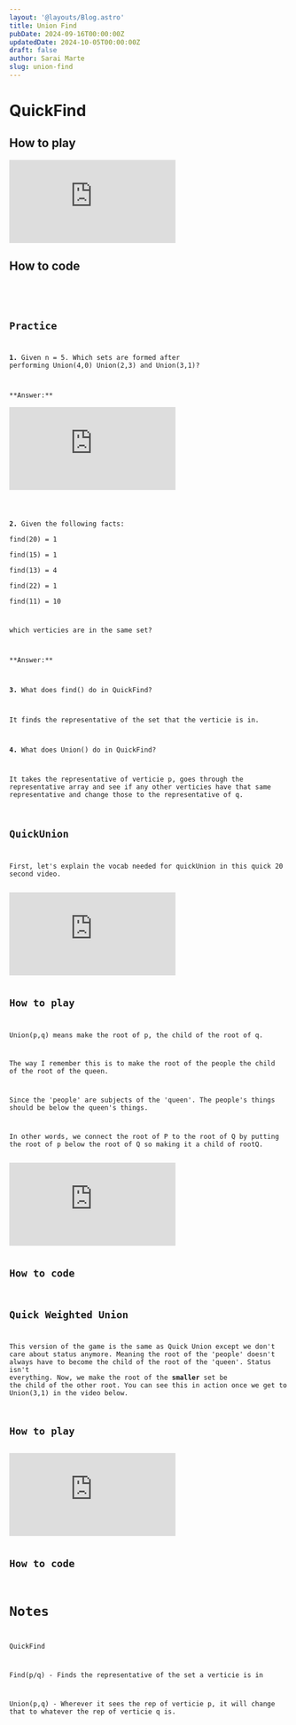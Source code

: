 ```yaml
---
layout: '@layouts/Blog.astro'
title: Union Find
pubDate: 2024-09-16T00:00:00Z 
updatedDate: 2024-10-05T00:00:00Z 
draft: false
author: Sarai Marte
slug: union-find
---
```



# QuickFind

## How to play
<iframe src="https://www.youtube.com/embed/tQ-rMAdzyew?si=5TIL5XeIVCXAOWAY" title="YouTube video player" frameborder="0" allow="accelerometer; autoplay; clipboard-write; encrypted-media; gyroscope; picture-in-picture; web-share" referrerpolicy="strict-origin-when-cross-origin" allowfullscreen></iframe>

## How to code
<F>
  <Code lang="java" fileName="QuickFind.java" code={`
    public class QuickFind {
      private int[] id;
      public QuickFindUF(int n) {
          id = new int[n];
          for(int i = 0; i < n; i++) {
              id[i] = i;
          }
      }
      public int find(int p) {
          return id[p];
      }
      public void union(int p, int g) {
          int pid = id[p];
          int gid = id[g];
          for(int i = 0; i < id.length; i++) {
              if(id[i] == pid) id[i] = gid;
          }
      }
    }
  `}/>
</F>

## Practice

**1.** Given n = 5. Which sets are formed after performing Union(4,0) Union(2,3) and Union(3,1)?

<Solution>
**Answer:<Latex formula = "\{0,4\} \, \text{and} \, \{1,2,3\}"/>**

<iframe src="https://www.youtube.com/embed/ZgD5dwsFIL4?si=o0o0epIhdl2VH0sc" title="YouTube video player" frameborder="0" allow="accelerometer; autoplay; clipboard-write; encrypted-media; gyroscope; picture-in-picture; web-share" referrerpolicy="strict-origin-when-cross-origin" allowfullscreen></iframe>

</Solution>

**2.** Given the following facts:  
find(20) = 1  
find(15) = 1   
find(13) = 4  
find(22) = 1  
find(11) = 10  

which verticies are in the same set?

<Solution>
**Answer:<Latex formula = "\{20, 15, 22\}"/>**
</Solution>

**3.** What does find() do in QuickFind?

<Solution>
It finds the representative of the set that the verticie is in.
</Solution>

**4.** What does Union() do in QuickFind?

<Solution>
It takes the representative of verticie p, goes through the representative array and see if any other verticies have that same representative and change those to the representative of q.
</Solution>

## QuickUnion

First, let's explain the vocab needed for quickUnion in this quick 20 second video.

<iframe src="https://www.youtube.com/embed/gHF7b7mrTj8?si=jUaEekrunk16pBz-" title="YouTube video player" frameborder="0" allow="accelerometer; autoplay; clipboard-write; encrypted-media; gyroscope; picture-in-picture; web-share" referrerpolicy="strict-origin-when-cross-origin" allowfullscreen></iframe>

## How to play

Union(p,q) means make the root of p, the child of the root of q. 

The way I remember this is to make the root of the people the child of the root of the queen. 

Since the 'people' are subjects of the 'queen'. The people's things should be below the queen's things. 

In other words, we connect the root of P to the root of Q by putting the root of p below the root of Q so making it a child of rootQ.

<iframe src="https://www.youtube.com/embed/QbrnfQ-tjL0?si=CAtSwwVxCT3vsSBj" title="YouTube video player" frameborder="0" allow="accelerometer; autoplay; clipboard-write; encrypted-media; gyroscope; picture-in-picture; web-share" referrerpolicy="strict-origin-when-cross-origin" allowfullscreen></iframe>

## How to code

## Quick Weighted Union

This version of the game is the same as Quick Union except we don't care about status anymore. Meaning the root of the 'people' doesn't always have to become the child of the root of the 'queen'. Status isn't everything. Now, we make the root of the **smaller** set be the child of the other root. You can see this in action once we get to Union(3,1) in the video below. 

## How to play

<iframe src="https://www.youtube.com/embed/pvv7X_4VvXM?si=fe22DbFio69H_N-U" title="YouTube video player" frameborder="0" allow="accelerometer; autoplay; clipboard-write; encrypted-media; gyroscope; picture-in-picture; web-share" referrerpolicy="strict-origin-when-cross-origin" allowfullscreen></iframe>

## How to code


# Notes

QuickFind 

Find(p/q) - Finds the representative of the set a verticie is in  

Union(p,q) - Wherever it sees the rep of verticie p, it will change that to whatever the rep of verticie q is.
